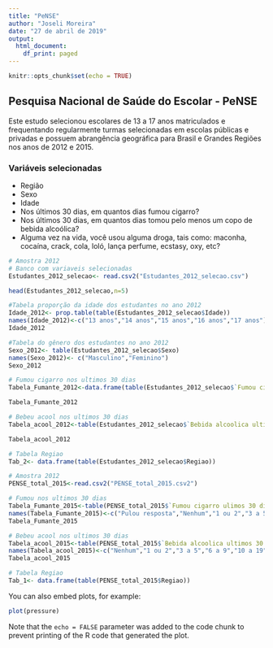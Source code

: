 ---
title: "PeNSE"
author: "Joseli Moreira"
date: "27 de abril de 2019"
output:
  html_document:
    df_print: paged
---

```{r setup, include=FALSE}
knitr::opts_chunk$set(echo = TRUE)
```

## Pesquisa Nacional de Saúde do Escolar - PeNSE


Este estudo selecionou escolares de 13 a 17 anos matriculados e frequentando regularmente turmas selecionadas em escolas públicas e privadas e possuem abrangência geográfica para Brasil e Grandes Regiões nos anos de 2012 e 2015.


### Variáveis selecionadas

- Região
- Sexo
- Idade
- Nos últimos 30 dias, em quantos dias fumou cigarro?
- Nos últimos 30 dias, em quantos dias tomou pelo menos um copo de bebida alcoólica?
- Alguma vez na vida, você usou alguma droga, tais como: maconha, cocaína, crack, cola, loló, lança perfume, ecstasy, oxy, etc? 

```{r ,eval=T}
# Amostra 2012
# Banco com variaveis selecionadas
Estudantes_2012_selecao<- read.csv2("Estudantes_2012_selecao.csv")

head(Estudantes_2012_selecao,n=5)

#Tabela proporção da idade dos estudantes no ano 2012
Idade_2012<- prop.table(table(Estudantes_2012_selecao$Idade))
names(Idade_2012)<-c("13 anos","14 anos","15 anos","16 anos","17 anos")
Idade_2012

#Tabela do gênero dos estudantes no ano 2012
Sexo_2012<- table(Estudantes_2012_selecao$Sexo)
names(Sexo_2012)<- c("Masculino","Feminino")
Sexo_2012

# Fumou cigarro nos ultimos 30 dias
Tabela_Fumante_2012<-data.frame(table(Estudantes_2012_selecao$`Fumou cigarro ulimos 30 dias`))

Tabela_Fumante_2012

# Bebeu acool nos ultimos 30 dias
Tabela_acool_2012<-table(Estudantes_2012_selecao$`Bebida alcoolica ultimos 30 dias`)

Tabela_acool_2012

# Tabela Regiao
Tab_2<- data.frame(table(Estudantes_2012_selecao$Regiao))

# Amostra 2012
PENSE_total_2015<-read.csv2("PENSE_total_2015.csv2")

# Fumou nos ultimos 30 dias
Tabela_Fumante_2015<-table(PENSE_total_2015$`Fumou cigarro ulimos 30 dias`)
names(Tabela_Fumante_2015)<-c("Pulou resposta","Nenhum","1 ou 2","3 a 5","6 a 9","10 a 19","20 a 29","Todos os dias","Nao Respondeu")
Tabela_Fumante_2015

# Bebeu acool nos ultimos 30 dias
Tabela_acool_2015<-table(PENSE_total_2015$`Bebida alcoolica ultimos 30 dias`)
names(Tabela_acool_2015)<-c("Nenhum","1 ou 2","3 a 5","6 a 9","10 a 19","20 a 29","Todos os dias","Nao Respondeu")
Tabela_acool_2015

# Tabela Regiao
Tab_1<- data.frame(table(PENSE_total_2015$Regiao))
```



You can also embed plots, for example:

```{r pressure, echo=FALSE}
plot(pressure)
```

Note that the `echo = FALSE` parameter was added to the code chunk to prevent printing of the R code that generated the plot.
